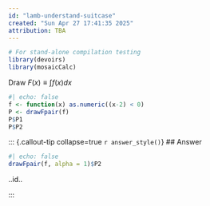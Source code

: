 ```yaml
---
id: "lamb-understand-suitcase"
created: "Sun Apr 27 17:41:35 2025"
attribution: TBA
---
```


```r
# For stand-alone compilation testing
library(devoirs)
library(mosaicCalc)
```

::: {#exr-lamb-understand-suitcase}
Draw $F(x) \equiv \int f(x) dx$
```r
#| echo: false
f <- function(x) as.numeric((x-2) < 0)
P <- drawFpair(f)
P$P1
P$P2
```

<!-- Opening answer: lus-4dN -->
::: {.callout-tip collapse=true `r answer_style()`}
## Answer
```r
#| echo: false
drawFpair(f, alpha = 1)$P2
```

[..id..]{data-tooltip="Ans id: lus-4dN"}
:::
<!-- closing answer lus-4dN -->
:::
 <!-- end of exr-lamb-understand-suitcase -->

